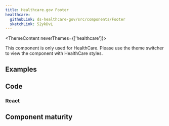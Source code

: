 ```yaml
---
title: Healthcare.gov Footer
healthcare:
  githubLink: ds-healthcare-gov/src/components/Footer
  sketchLink: 52ykDvL
---
```



<ThemeContent neverThemes={['healthcare']}>
  <Alert variation="error">
     <p class="ds-c-alert__text">
        This component is only used for HealthCare. Please use the theme switcher to view the component with HealthCare styles.
    </p>
  </Alert>
</ThemeContent>

## Examples

<StorybookExample
    componentName="footer"
    storyId="healthcare-footer--basic-footer"
/>

## Code

### React

<PropTable componentName="Footer" />

## Component maturity

<MaturityChecklist
  a11yStandards={true}
  color={true}
  forcedColors={false}
  screenReaders={true}
  keyboardNavigable={true}
  storybook={true}
  responsive={true}
  spanish={true}
  completeUiKit={false}
  responsiveUiKit={false}
  tokensInCode={true}
  tokensInSketch={true}
/>  